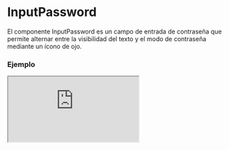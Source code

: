 # InputPassword

El componente InputPassword es un campo de entrada de contraseña que permite alternar entre la visibilidad del texto y el modo de contraseña mediante un ícono de ojo.


### Ejemplo

<Iframe minHeightIframe="30dvh" src="https://fenextjs-component-storybook.vercel.app/iframe.html?args=&id=input-inputpassword--index&viewMode=story" />

### Importación

Para importar el componente InputPassword, se puede hacer desde fenextjs

```tsx copy
import { InputPassword } from "fenextjs";
```

### Parámetros

| Parámetro | Tipo | Requerido | Default | Descripcion |
| --------- | ---- | --------- | ------- | ----------- |
| id | string | no | '' | ID del campo de entrada. |
| name | string | no | '' | Nombre del campo de entrada. |
| validator | FenextjsValidatorClass | no | undefined | Clase de validador de Fenextjs para la validación de la entrada. |
| label | ReactNode | no | '' | Texto de etiqueta que se muestra para el campo de entrada. |
| placeholder | string | no | '' | Texto que se muestra en el campo de entrada cuando está vacío. |
| defaultValue | string \| undefined \| null | no | undefined | Valor predeterminado para establecer en el campo de entrada. |
| onChange | (value: string) =\> void | no | undefined | Función que se ejecuta al cambiar el valor del input. |
| icon | ReactNode | no | undefined | Ícono utilizado para alternar entre el texto visible y la contraseña. |
| className | string | no | '' | Clase CSS para el contenedor del componente. |
| classNameContentEye | string | no | '' | Clase CSS para personalizar el ícono de alternancia. |
| disabled | boolean | no | false | Determina si el input está deshabilitado. |
| autoFocus | boolean | no | false | Determina si el input debe recibir foco automáticamente al cargarse. |

### Alternancia de visibilidad

El componente incluye un ícono que permite alternar entre mostrar el texto de la contraseña o mantenerlo oculto. El estado de visibilidad cambia entre 'text' y 'password' al hacer click en el ícono.


### Storybook

Para ver el storybook del componente lo puede hacer con este [link](https://fenextjs-component-storybook.vercel.app/?path=/story/input-inputpassword--index)

### Usos

- Básico

```tsx copy
<InputPassword placeholder="Enter your password" />
```

- Con valor inicial

```tsx copy
<InputPassword value="mySecretPassword" />
```

- Personalización de clase

```tsx copy
<InputPassword className="custom-input" />
```


